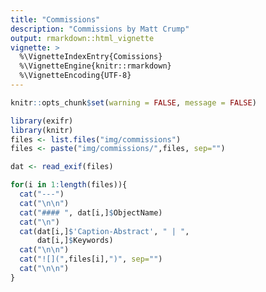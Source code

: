```yaml
---
title: "Commissions"
description: "Commissions by Matt Crump"
output: rmarkdown::html_vignette
vignette: >
  %\VignetteIndexEntry{Comissions}
  %\VignetteEngine{knitr::rmarkdown}
  %\VignetteEncoding{UTF-8}
---
```



```r
knitr::opts_chunk$set(warning = FALSE, message = FALSE)
```


```r
library(exifr)
library(knitr)
files <- list.files("img/commissions")
files <- paste("img/commissions/",files, sep="")

dat <- read_exif(files)

for(i in 1:length(files)){
  cat("---")
  cat("\n\n")
  cat("#### ", dat[i,]$ObjectName)
  cat("\n")
  cat(dat[i,]$'Caption-Abstract', " | ",
      dat[i,]$Keywords)
  cat("\n\n")
  cat("![](",files[i],")", sep="")
  cat("\n\n")
}
```




